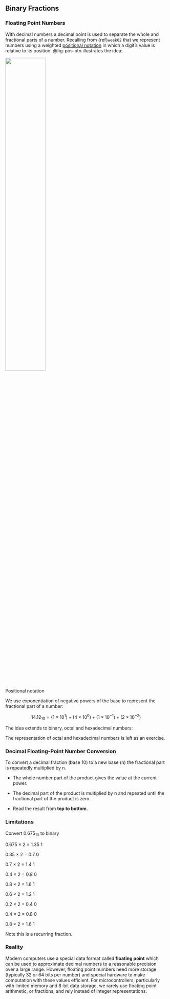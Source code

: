 ## Binary Fractions {#sec-appendixa-binary-fractions}

### Floating Point Numbers

With decimal numbers a decimal point is used to separate the whole and fractional parts of a number. Recalling from {ref}`week02` that we represent numbers using a weighted [positional notation](https://en.wikipedia.org/wiki/Positional_notation)  in which a digit's value is relative to its position. @fig-pos-ntn illustrates the idea:

::: {#fig-pos-ntn} 
![](pictures/positional_notation.png){fig-alt="Positional notation." width="50%"}

Positional notation
:::

We use exponentiation of negative powers of the base to represent the fractional part of a number:


$$14.12_{10} = \left(1\times 10^1\right) + \left(4\times 10^0\right) + \left(1\times 10^{-1}\right) + \left(2\times 10^{-2}\right)$$ 
<!-- #endregion -->

The idea extends to binary, octal and hexadecimal numbers:

\begin{align*}
0000.101_2 &= \left(1\times 2^{-1}\right) + \left(0\times 2^{-2}\right) + \left(1\times 2^{-3}\right) \\
&= \frac{1}{2} + 0\times \frac{1}{4} + \frac{1}{8}\\ 
&= 0.5 + 0 + 0.125 = 0.625_{10}
\end{align*}

The representation of octal and hexadecimal numbers is left as an exercise.


### Decimal Floating-Point Number Conversion

To convert a decimal fraction (base 10) to a new base (n) the fractional
part is repeatedly multiplied by n.

- The whole number part of the product gives the value at the current
power.

- The decimal part of the product is multiplied by n and repeated until
the fractional part of the product is zero.

- Read the result from **top to bottom**.


### Limitations

Convert $0.675_{10}$ to binary

0.675 × 2 = 1.35 1

0.35 × 2 = 0.7 0

0.7 × 2 = 1.4 1

0.4 × 2 = 0.8 0

0.8 × 2 = 1.6 1

0.6 × 2 = 1.2 1

0.2 × 2 = 0.4 0

0.4 × 2 = 0.8 0

0.8 × 2 = 1.6 1

Note this is a recurring fraction.

### Reality

Modern computers use a special data format called **floating point** which can be used to approximate decimal numbers to a reasonable precision over a large range. However, floating point numbers need more storage (typically 32 or 64 bits per number) and special hardware to make computation with these values efficient. For microcontrollers, particularly with limited memory and 8-bit data storage, we rarely use floating point arithmetic, or fractions, and rely instead of integer representations.

